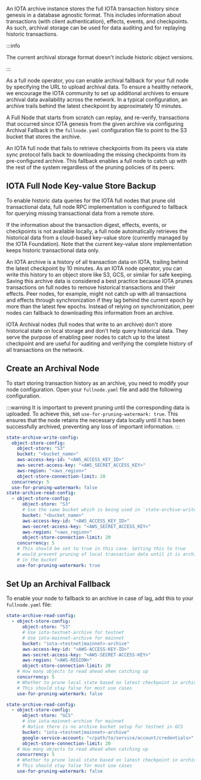 

An IOTA archive instance stores the full IOTA transaction history since genesis in a database agnostic format. This includes information about transactions (with client authentication), effects, events, and checkpoints. As such, archival storage can be used for data auditing and for replaying historic transactions.

:::info

The current archival storage format doesn't include historic object versions. 

:::

As a full node operator, you can enable archival fallback for your full node by specifying the URL to upload archival data. To ensure a healthy network, we encourage the IOTA community to set up additional archives to ensure archival data availability across the network. In a typical configuration, an archive trails behind the latest checkpoint by approximately 10 minutes.

A Full Node that starts from scratch can replay, and re-verify, transactions that occurred since IOTA genesis from the given archive via configuring Archival Fallback in the `fullnode.yaml` configuration file to point to the S3 bucket that stores the archive.

An IOTA full node that fails to retrieve checkpoints from its peers via state sync protocol falls back to downloading the missing checkpoints from its pre-configured archive. This fallback enables a full node to catch up with the rest of the system regardless of the pruning policies of its peers.

## IOTA Full Node Key-value Store Backup

To enable historic data queries for the IOTA full nodes that prune old transactional data, full node RPC implementation is configured to fallback for querying missing transactional data from a remote store.

If the information about the transaction digest, effects, events, or checkpoints is not available locally, a full node automatically retrieves the historical data from a cloud-based key-value store (currently managed by the IOTA Foundation). Note that the current key-value store implementation keeps historic transactional data only.

An IOTA archive is a history of all transaction data on IOTA, trailing behind the latest checkpoint by 10 minutes. As an IOTA node operator, you can write this history to an object store like S3, GCS, or similar for safe keeping. Saving this archive data is considered a best practice because IOTA prunes transactions on full nodes to remove historical transactions and their effects. Peer nodes, for example, might not catch up with all transactions and effects through synchronization if they lag behind the current epoch by more than the latest few epochs. Instead of relying on synchronization, peer nodes can fallback to downloading this information from an archive.

IOTA Archival nodes (full nodes that write to an archive) don't store historical state on local storage and don't help query historical data. They serve the purpose of enabling peer nodes to catch up to the latest checkpoint and are useful for auditing and verifying the complete history of all transactions on the network.

## Create an Archival Node

To start storing transaction history as an archive, you need to modify your node configuration. Open your `fullnode.yaml` file and add the following configuration.

:::warning
It is important to prevent pruning until the corresponding data is uploaded. To achieve this, set `use-for-pruning-watermark: true`. This ensures that the node retains the necessary data locally until it has been successfully archived, preventing any loss of important information.
:::

```yaml
state-archive-write-config:
  object-store-config:
    object-store: "S3"
    bucket: "<bucket_name>"
    aws-access-key-id: "<AWS_ACCESS_KEY_ID>"
    aws-secret-access-key: "<AWS_SECRET_ACCESS_KEY>"
    aws-region: "<aws_region>"
    object-store-connection-limit: 20
  concurrency: 5
  use-for-pruning-watermark: false
state-archive-read-config:
  - object-store-config:
      object-store: "S3"
      # Use the same bucket which is being used in `state-archive-write-config`
      bucket: "<bucket_name>"
      aws-access-key-id: "<AWS_ACCESS_KEY_ID>"
      aws-secret-access-key: "<AWS_SECRET_ACCESS_KEY>"
      aws-region: "<aws_region>"
      object-store-connection-limit: 20
    concurrency: 5
    # This should be set to true in this case. Setting this to true
    # would prevent pruning of local transaction data until it is archived
    # in the bucket
    use-for-pruning-watermark: true
```

## Set Up an Archival Fallback

To enable your node to fallback to an archive in case of lag, add this to your `fullnode.yaml` file:

<Tabs groupId="object-store">
<TabItem value="s3" label="Amazon S3">

```yaml
state-archive-read-config:
  - object-store-config:
      object-store: "S3"
      # Use iota-testnet-archive for testnet 
      # Use iota-mainnet-archive for mainnet
      bucket: "iota-<testnet|mainnet>-archive"
      aws-access-key-id: "<AWS-ACCESS-KEY-ID>"
      aws-secret-access-key: "<AWS-SECRET-ACCESS-KEY>"
      aws-region: "<AWS-REGION>"
      object-store-connection-limit: 20
    # How many objects to read ahead when catching up  
    concurrency: 5
    # Whether to prune local state based on latest checkpoint in archive.
    # This should stay false for most use cases
    use-for-pruning-watermark: false
```

</TabItem>
<TabItem value="gcs" label="Google Cloud Storage">

```yaml
state-archive-read-config:
  - object-store-config:
      object-store: "GCS"
      # Use iota-mainnet-archive for mainnet
      # Notice there is no archive bucket setup for testnet in GCS
      bucket: "iota-<testnet|mainnet>-archive"
      google-service-account: "</path/to/service/account/credentials>"
      object-store-connection-limit: 20
    # How many objects to read ahead when catching up  
    concurrency: 5
    # Whether to prune local state based on latest checkpoint in archive.
    # This should stay false for most use cases
    use-for-pruning-watermark: false
```

</TabItem>
</Tabs>


<!-- ### Configure AWS IAM Permissions for Archive Access

To securely access the public archive buckets while following AWS best practices, you need to configure proper IAM permissions. Even though the archive buckets are publicly readable, it's recommended to create a specific IAM policy with the minimum required permissions.

Here's an example IAM policy that grants read-only access to the IOTA mainnet/testnet archive bucket:

This policy should be attached to the IAM user or role that your node uses to access the archive.

<Tabs groupId="iam-policy">
<TabItem value="iam-mainnet" label="Mainnet IAM Policy">

```json
{
  "Version": "2012-10-17",
  "Statement": [
      {
          "Action": [
              "s3:ListBucket",  // Allows listing objects in the bucket
              "s3:GetObject"    // Allows reading objects from the bucket
          ],
          "Effect": "Allow",
          "Resource": [
              "arn:aws:s3:::iota-mainnet-archive/*",
              "arn:aws:s3:::iota-mainnet-archive"
          ]
      }
  ]
}
```

</TabItem>
<TabItem value="iam-testnet" label="Testnet IAM Policy">

```json
{
  "Version": "2012-10-17",
  "Statement": [
      {
          "Action": [
              "s3:ListBucket",  // Allows listing objects in the bucket
              "s3:GetObject"    // Allows reading objects from the bucket
          ],
          "Effect": "Allow",
          "Resource": [
              "arn:aws:s3:::iota-testnet-archive/*",
              "arn:aws:s3:::iota-testnet-archive"
          ]
      }
  ]
}
```

</TabItem>
</Tabs>



 -->


<Quiz questions={questions} />